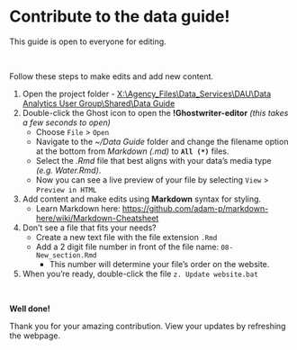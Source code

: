 # __Contribute to the data guide!__ {-}


This guide is open to everyone for editing.  

<br>

Follow these steps to make edits and add new content.
  
1. Open the project folder - [X:\\Agency_Files\\Data_Services\\DAU\\Data Analytics User Group\\Shared\\Data Guide](file:///X:/Agency_Files/Data_Services/DAU/Data%20Analytics%20User%20Group/Shared/Data Guide/)
1. Double-click the Ghost icon to open the __!Ghostwriter-editor__ _(this takes a few seconds to open)_
    - Choose `File` > `Open` 
    - Navigate to the _~/Data Guide_ folder and change the filename option at the bottom from _Markdown (.md)_ to __`All (*)`__ files.
    - Select the _.Rmd_ file that best aligns with your data's media type _(e.g. Water.Rmd)_.
    - Now you can see a live preview of your file by selecting `View` > `Preview in HTML`
1. Add content and make edits using __Markdown__ syntax for styling.
    - Learn Markdown here: [https://github.com/adam-p/markdown-here/wiki/Markdown-Cheatsheet](https://github.com/adam-p/markdown-here/wiki/Markdown-Cheatsheet)
1. Don't see a file that fits your needs? 
    - Create a new text file with the file extension `.Rmd`
    - Add a 2 digit file number in front of the file name: `08-New_section.Rmd`
        - This number will determine your file's order on the website.
1. When you're ready, double-click the file `z. Update website.bat`

<br>

__Well done!__ 

Thank you for your amazing contribution. <i class="fa fa-thumbs-o-up" aria-hidden="true"></i> View your updates by refreshing the webpage.
